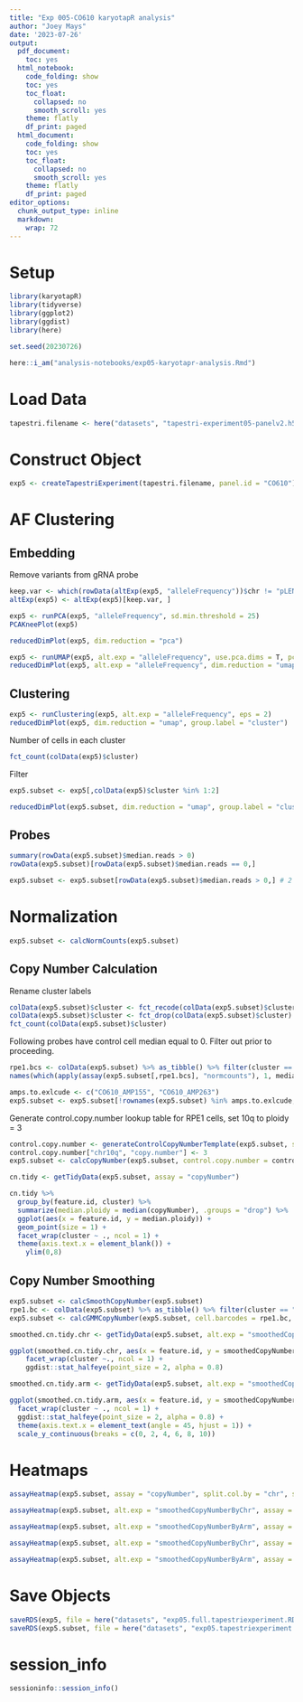 ```yaml
---
title: "Exp 005-CO610 karyotapR analysis"
author: "Joey Mays"
date: '2023-07-26'
output:
  pdf_document:
    toc: yes
  html_notebook:
    code_folding: show
    toc: yes
    toc_float:
      collapsed: no
      smooth_scroll: yes
    theme: flatly
    df_print: paged
  html_document:
    code_folding: show
    toc: yes
    toc_float:
      collapsed: no
      smooth_scroll: yes
    theme: flatly
    df_print: paged
editor_options:
  chunk_output_type: inline
  markdown:
    wrap: 72
---
```


# Setup

```r
library(karyotapR)
library(tidyverse)
library(ggplot2)
library(ggdist)
library(here)
```

```r
set.seed(20230726)
```

```r
here::i_am("analysis-notebooks/exp05-karyotapr-analysis.Rmd")
```

# Load Data

```r
tapestri.filename <- here("datasets", "tapestri-experiment05-panelv2.h5")
```

# Construct Object

```r
exp5 <- createTapestriExperiment(tapestri.filename, panel.id = "CO610")
```

# AF Clustering

## Embedding

Remove variants from gRNA probe

```r
keep.var <- which(rowData(altExp(exp5, "alleleFrequency"))$chr != "pLENTI-gRNA")
altExp(exp5) <- altExp(exp5)[keep.var, ]
```

```r
exp5 <- runPCA(exp5, "alleleFrequency", sd.min.threshold = 25)
PCAKneePlot(exp5)
```


```r
reducedDimPlot(exp5, dim.reduction = "pca")
```

```r
exp5 <- runUMAP(exp5, alt.exp = "alleleFrequency", use.pca.dims = T, pca.dims = 1:2)
reducedDimPlot(exp5, alt.exp = "alleleFrequency", dim.reduction = "umap")
```

## Clustering

```r
exp5 <- runClustering(exp5, alt.exp = "alleleFrequency", eps = 2)
reducedDimPlot(exp5, dim.reduction = "umap", group.label = "cluster")
```

Number of cells in each cluster

```r
fct_count(colData(exp5)$cluster)
```

Filter

```r
exp5.subset <- exp5[,colData(exp5)$cluster %in% 1:2]
```

```r
reducedDimPlot(exp5.subset, dim.reduction = "umap", group.label = "cluster")
```


## Probes

```r
summary(rowData(exp5.subset)$median.reads > 0)
rowData(exp5.subset)[rowData(exp5.subset)$median.reads == 0,]
```

```r
exp5.subset <- exp5.subset[rowData(exp5.subset)$median.reads > 0,] # 2 probes filtered for exp 5
```

# Normalization

```r
exp5.subset <- calcNormCounts(exp5.subset)
```

## Copy Number Calculation

Rename cluster labels

```r
colData(exp5.subset)$cluster <- fct_recode(colData(exp5.subset)$cluster, HCEC = "1", RPE1 = "2")
colData(exp5.subset)$cluster <- fct_drop(colData(exp5.subset)$cluster)
fct_count(colData(exp5.subset)$cluster)
```

Following probes have control cell median equal to 0. Filter out prior to proceeding.

```r
rpe1.bcs <- colData(exp5.subset) %>% as_tibble() %>% filter(cluster == "RPE1") %>% pull(cell.barcode)
names(which(apply(assay(exp5.subset[,rpe1.bcs], "normcounts"), 1, median) == 0))

amps.to.exlcude <- c("CO610_AMP155", "CO610_AMP263")
exp5.subset <- exp5.subset[!rownames(exp5.subset) %in% amps.to.exlcude,]
```

Generate control.copy.number lookup table for RPE1 cells, set 10q to ploidy = 3

```r
control.copy.number <- generateControlCopyNumberTemplate(exp5.subset, sample.feature.label = "RPE1", copy.number = 2)
control.copy.number["chr10q", "copy.number"] <- 3
exp5.subset <- calcCopyNumber(exp5.subset, control.copy.number = control.copy.number, sample.feature = "cluster")
```

```r
cn.tidy <- getTidyData(exp5.subset, assay = "copyNumber")
```

```r
cn.tidy %>%
  group_by(feature.id, cluster) %>%
  summarize(median.ploidy = median(copyNumber), .groups = "drop") %>%
  ggplot(aes(x = feature.id, y = median.ploidy)) +
  geom_point(size = 1) +
  facet_wrap(cluster ~ ., ncol = 1) +
  theme(axis.text.x = element_blank()) +
    ylim(0,8)
```

## Copy Number Smoothing

```r
exp5.subset <- calcSmoothCopyNumber(exp5.subset)
rpe1.bc <- colData(exp5.subset) %>% as_tibble() %>% filter(cluster == "RPE1") %>% pull(cell.barcode)
exp5.subset <- calcGMMCopyNumber(exp5.subset, cell.barcodes = rpe1.bc, control.copy.number = control.copy.number, model.components = 1:4)
```

```r
smoothed.cn.tidy.chr <- getTidyData(exp5.subset, alt.exp = "smoothedCopyNumberByChr", assay = "smoothedCopyNumber")
```

```r
ggplot(smoothed.cn.tidy.chr, aes(x = feature.id, y = smoothedCopyNumber)) + 
    facet_wrap(cluster ~., ncol = 1) +
    ggdist::stat_halfeye(point_size = 2, alpha = 0.8)
```

```r
smoothed.cn.tidy.arm <- getTidyData(exp5.subset, alt.exp = "smoothedCopyNumberByArm", assay = "smoothedCopyNumber")
```

```r
ggplot(smoothed.cn.tidy.arm, aes(x = feature.id, y = smoothedCopyNumber)) +
  facet_wrap(cluster ~ ., ncol = 1) +
  ggdist::stat_halfeye(point_size = 2, alpha = 0.8) +
  theme(axis.text.x = element_text(angle = 45, hjust = 1)) +
  scale_y_continuous(breaks = c(0, 2, 4, 6, 8, 10))
```

# Heatmaps

```r
assayHeatmap(exp5.subset, assay = "copyNumber", split.col.by = "chr", split.row.by = "cluster", color.preset = "copy.number.denoise", name = "CN")
```

```r
assayHeatmap(exp5.subset, alt.exp = "smoothedCopyNumberByChr", assay = "smoothedCopyNumber", split.row.by = "cluster", color.preset = "copy.number.denoise", name = "smCN", column_names_rot = 0, column_names_centered = T)
```

```r
assayHeatmap(exp5.subset, alt.exp = "smoothedCopyNumberByArm", assay = "smoothedCopyNumber", split.row.by = "cluster", color.preset = "copy.number.denoise", name = "smCN")
```

```r
assayHeatmap(exp5.subset, alt.exp = "smoothedCopyNumberByChr", assay = "gmmCopyNumber", split.row.by = "cluster", color.preset = "copy.number.denoise", name = "gmmCN", column_names_rot = 0, column_names_centered = T)
```

```r
assayHeatmap(exp5.subset, alt.exp = "smoothedCopyNumberByArm", assay = "gmmCopyNumber", split.row.by = "cluster", color.preset = "copy.number.denoise", name = "gmmCN")
```

# Save Objects

```r
saveRDS(exp5, file = here("datasets", "exp05.full.tapestriexperiment.RDS"))
saveRDS(exp5.subset, file = here("datasets", "exp05.tapestriexperiment.RDS"))
```

# session_info

```r
sessioninfo::session_info()
```
